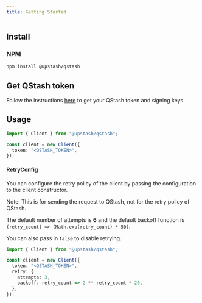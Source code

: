 ```yaml
---
title: Getting Started
---
```


## Install

### NPM

```bash
npm install @upstash/qstash
```

## Get QStash token

Follow the instructions [here](/qstash/overall/getstarted) to get your QStash token and signing keys.

## Usage

```typescript
import { Client } from "@upstash/qstash";

const client = new Client({
  token: "<QSTASH_TOKEN>",
});
```

#### RetryConfig

You can configure the retry policy of the client by passing the configuration to the client constructor.

Note: This is for sending the request to QStash, not for the retry policy of QStash.

The default number of attempts is **6** and the default backoff function is `(retry_count) => (Math.exp(retry_count) * 50)`.

You can also pass in `false` to disable retrying.

```typescript
import { Client } from "@upstash/qstash";

const client = new Client({
  token: "<QSTASH_TOKEN>",
  retry: {
    attempts: 3,
    backoff: retry_count => 2 ** retry_count * 20,
  },
});
```
